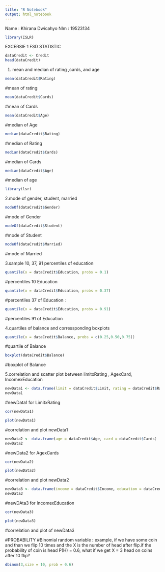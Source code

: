 ---
title: "R Notebook"
output: html_notebook
---

Name : Khirana Dwicahyo
NIm  : 19523134
```{r}
library(ISLR)
```
EXCERSIE 1 FSD
STATISTIC
```{r}
dataCredit <- Credit
head(dataCredit)
```
1. mean and median of rating ,cards, and age
```{r}
mean(dataCredit$Rating)
```
#mean of rating
```{r}
mean(dataCredit$Cards)
```
#mean of Cards
```{r}
mean(dataCredit$Age)
```
#median of Age
```{r}
median(dataCredit$Rating)
```
#median of Rating
```{r}
median(dataCredit$Cards)
```
#median of Cards
```{r}
median(dataCredit$Age)
```
#median of age
```{r}
library(lsr)
```


2.mode of gender, student, married
```{r}
modeOf(dataCredit$Gender)
```
#mode of Gender
```{r}
modeOf(dataCredit$Student)
```
#mode of Student
```{r}
modeOf(dataCredit$Married)
```
#mode of Married

3.sample 10, 37, 91 percentiles of education

```{r}
quantile(x = dataCredit$Education, probs = 0.1)
```
#percentiles 10 Education
```{r}
quantile(x = dataCredit$Education, probs = 0.37)
```
#percentiles 37 of Education :
```{r}
quantile(x = dataCredit$Education, probs = 0.91)
```
#percentiles 91 of Education

4.quartiles of balance and corressponding boxplots
```{r}
quantile(x = dataCredit$Balance, probs = c(0.25,0.50,0.75))
```
#quartile of Balance
```{r}
boxplot(dataCredit$Balance)
```
#boxplot of Balance

5.correlation and scatter plot between limitxRating , AgexCard, IncomexEducation
```{r}
newData1 <- data.frame(limit = dataCredit$Limit, rating = dataCredit$Rating)
newData1
```
#newData1 for LimitxRating
```{r}
cor(newData1)
```
```{r}
plot(newData1)
```
#correlation and plot newData1
```{r}
newData2 <- data.frame(age = dataCredit$Age, card = dataCredit$Cards)
newData2
```
#newData2 for AgexCards
```{r}
cor(newData2)
```
```{r}
plot(newData2)
```
#correlation and plot newData2

```{r}
newData3 <- data.frame(income = dataCredit$Income, education = dataCredit$Education)
newData3
```
#newDAta3 for IncomexEducation
```{r}
cor(newData3)
```
```{r}
plot(newData3)
```
#correlation and plot of newData3

#PROBABILITY
#Binomial random variable :
example, if we have some coin and than we flip 10 times and the X is the number of head after flip.if the probability of coin is head P(H) = 0.6, what if we get X = 3 head on coins after 10 flip?
```{r}
dbinom(3,size = 10, prob = 0.6)
```

